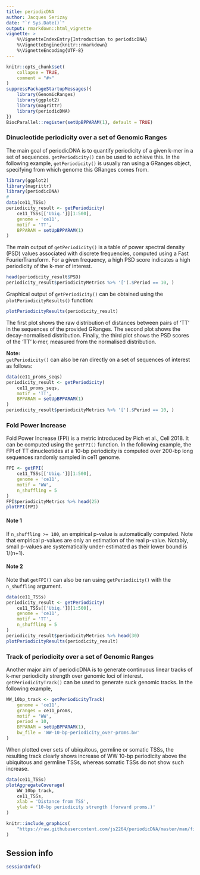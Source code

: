 ```yaml
---
title: periodicDNA
author: Jacques Serizay
date: "`r Sys.Date()`"
output: rmarkdown::html_vignette
vignette: >
    %\VignetteIndexEntry{Introduction to periodicDNA}
    %\VignetteEngine{knitr::rmarkdown}
    %\VignetteEncoding{UTF-8}
---
```


```r
knitr::opts_chunk$set(
    collapse = TRUE,
    comment = "#>"
)
suppressPackageStartupMessages({
    library(GenomicRanges)
    library(ggplot2)
    library(magrittr)
    library(periodicDNA)
})
BiocParallel::register(setUpBPPARAM(1), default = TRUE)
```

### Dinucleotide periodicity over a set of Genomic Ranges

The main goal of periodicDNA is to quantify periodicity of a given k-mer in a
set of sequences. `getPeriodicity()` can be used to achieve this. 
In the following example, `getPeriodicity()` is usually ran using 
a GRanges object, specifying from which genome this GRanges comes from. 

```r
library(ggplot2)
library(magrittr)
library(periodicDNA)
#
data(ce11_TSSs)
periodicity_result <- getPeriodicity(
    ce11_TSSs[['Ubiq.']][1:500],
    genome = 'ce11',
    motif = 'TT', 
    BPPARAM = setUpBPPARAM(1)
)
```

The main output of `getPeriodicity()` is a table of power spectral density 
(PSD) values associated with discrete frequencies, computed using a 
Fast FourierTransform. For a given frequency, a high PSD score 
indicates a high periodicity of the k-mer of interest. 

```r
head(periodicity_result$PSD)
periodicity_result$periodicityMetrics %>% '['(.$Period == 10, )
```

Graphical output of `getPeriodicity()` can be obtained using the 
`plotPeriodicityResults()` function: 

```r
plotPeriodicityResults(periodicity_result)
```

The first plot shows the raw distribution of distances between pairs of 'TT' 
in the sequences of the provided GRanges. The second plot shows the 
decay-normalised distribution. Finally, the third plot shows the PSD scores 
of the 'TT' k-mer, measured from the normalised distribution.  

**Note:**  
`getPeriodicity()` can also be ran directly on a set of sequences of interest 
as follows: 

```r
data(ce11_proms_seqs)
periodicity_result <- getPeriodicity(
    ce11_proms_seqs,
    motif = 'TT', 
    BPPARAM = setUpBPPARAM(1)
)
periodicity_result$periodicityMetrics %>% '['(.$Period == 10, )
```

### Fold Power Increase

Fold Power Increase (FPI) is a metric introduced by Pich et al., 
Cell 2018. It can be computed using the `getFPI()` function. In the 
following example, the FPI of TT dinucleotides at a 10-bp periodicity is 
computed over 200-bp long sequences randomly sampled in ce11 genome. 

```r
FPI <- getFPI(
    ce11_TSSs[['Ubiq.']][1:500],
    genome = 'ce11', 
    motif = 'WW', 
    n_shuffling = 5
)
FPI$periodicityMetrics %>% head(25)
plotFPI(FPI)
```

#### Note 1

If `n_shuffling >= 100`, an empirical p-value is automatically computed. 
Note that empirical p-values are only an estimation of the real p-value. 
Notably, small p-values are systematically under-estimated as their 
lower bound is 1/(n+1).

#### Note 2

Note that `getFPI()` can also be ran using `getPeriodicity()` 
with the `n_shuffling` argument. 

```r
data(ce11_TSSs)
periodicity_result <- getPeriodicity(
    ce11_TSSs[['Ubiq.']][1:500],
    genome = 'ce11', 
    motif = 'TT', 
    n_shuffling = 5
)
periodicity_result$periodicityMetrics %>% head(30)
plotPeriodicityResults(periodicity_result)
```

### Track of periodicity over a set of Genomic Ranges

Another major aim of periodicDNA is to generate continuous linear tracks of 
k-mer periodicity strength over genomic loci of interest. 
`getPeriodicityTrack()` can be used to generate suck genomic tracks. In the 
following example,  

```r
WW_10bp_track <- getPeriodicityTrack(
    genome = 'ce11',
    granges = ce11_proms, 
    motif = 'WW',
    period = 10,
    BPPARAM = setUpBPPARAM(1),
    bw_file = 'WW-10-bp-periodicity_over-proms.bw'
)
```

When plotted over sets of ubiquitous, germline or somatic TSSs, the resulting 
track clearly shows increase of WW 10-bp periodicity above the ubiquitous and
germline TSSs, whereas somatic TSSs do not show such increase.

```r
data(ce11_TSSs)
plotAggregateCoverage(
    WW_10bp_track, 
    ce11_TSSs, 
    xlab = 'Distance from TSS',
    ylab = '10-bp periodicity strength (forward proms.)'
)
```

```r
knitr::include_graphics(
    "https://raw.githubusercontent.com/js2264/periodicDNA/master/man/figures/TT-10bp-periodicity_tissue-spe-TSSs.png"
)
```

## Session info

```r
sessionInfo()
```